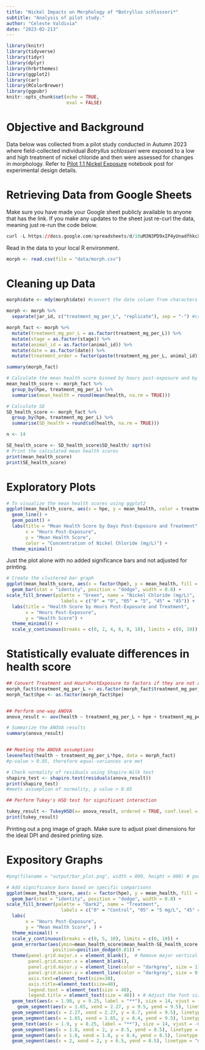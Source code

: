 ```yaml
---
title: "Nickel Impacts on Morphology of *Botryllus schlosseri*"
subtitle: "Analysis of pilot study."
author: "Celeste Valdivia"
date: "2023-02-213"
---
```


```r
library(knitr)
library(tidyverse)
library(tidyr)
library(dplyr)
library(hrbrthemes)
library(ggplot2)
library(car)
library(RColorBrewer)
library(ggpubr)
knitr::opts_chunk$set(echo = TRUE,
                      eval = FALSE)
```

# Objective and Background

Data below was collected from a pilot study conducted in Autumn 2023 where field-collected individual *Botryllus schlosseri* were exposed to a low and high treatment of nickel chloride and then were assessed for changes in morphology. Refer to [Pilot 1.1 Nickel Exposure](https://valeste.github.io/tough-tunicates/posts/nicl2-botryllus-pilot/) notebook post for experimental design details.

# Retrieving Data from Google Sheets


Make sure you have made your Google sheet publicly available to anyone that has the link. If you make any updates to the sheet just re-curl the data, meaning just re-run the code below.

```r
curl -L https://docs.google.com/spreadsheets/d/10uM3N3PD9xIP4yUnadfhkcXa8TPMRMD-adOIKbmkYzY/export?exportFormat=csv | tee data/morph.csv
```
Read in the data to your local R environment.

```r
morph <- read.csv(file = "data/morph.csv")  
```

# Cleaning up Data

```r
morph$date <- mdy(morph$date) #convert the date column from characters to true date

morph <- morph %>%
  separate(jar_id, c("treatment_mg_per_L", "replicate"), sep = "-") #create two new columns, treatment and replicate from jar id 

morph_fact <- morph %>%
  mutate(treatment_mg_per_L = as.factor(treatment_mg_per_L)) %>%
  mutate(stage = as.factor(stage)) %>%
  mutate(animal_id = as.factor(animal_id)) %>%
  mutate(date = as.factor(date)) %>%
  mutate(treatment_order = factor(paste(treatment_mg_per_L, animal_id))) # Create a new variable for ordering by treatment
```

```r
summary(morph_fact)
```

```r
# Calculate the mean health score binned by hours post-exposure and by treatment
mean_health_score <- morph_fact %>%
  group_by(hpe, treatment_mg_per_L) %>%
  summarise(mean_health = round(mean(health, na.rm = TRUE)))

# Calculate SD
SD_health_score <- morph_fact %>%
  group_by(hpe, treatment_mg_per_L) %>%
  summarise(SD_health = round(sd(health, na.rm = TRUE)))

n <- 14

SE_health_score <- SD_health_score$SD_health/ sqrt(n)
# Print the calculated mean health scores
print(mean_health_score)
print(SE_health_score)
```

# Exploratory Plots

```r
# To visualize the mean health scores using ggplot2
ggplot(mean_health_score, aes(x = hpe, y = mean_health, color = treatment_mg_per_L)) +
  geom_line() +
  geom_point() +
  labs(title = "Mean Health Score by Days Post-Exposure and Treatment",
       x = "Hours Post-Exposure",
       y = "Mean Health Score",
       color = "Concentration of Nickel Chloride (mg/L)") +
  theme_minimal()
```

Just the plot alone with no added significance bars and not adjusted for printing.

```r
# Create the clustered bar graph
ggplot(mean_health_score, aes(x = factor(hpe), y = mean_health, fill = as.factor(treatment_mg_per_L))) +
  geom_bar(stat = "identity", position = "dodge", width = 0.8) +
scale_fill_brewer(palette = "Green", name = "Nickel Chloride (mg/L)", 
                    labels = c("0" = "0", "05" = "5", "45" = "45")) +
  labs(title = "Health Score by Hours Post-Exposure and Treatment",
       x = "Hours Post-Exposure",
       y = "Health Score") +
  theme_minimal() +
  scale_y_continuous(breaks = c(0, 2, 4, 6, 8, 10), limits = c(0, 10))

```

# Statistically evaluate differences in health score

```r
## Convert Treatment and HoursPostExposure to factors if they are not already factors
morph_fact$treatment_mg_per_L <- as.factor(morph_fact$treatment_mg_per_L)
morph_fact$hpe <- as.factor(morph_fact$hpe)


## Perform one-way ANOVA
anova_result <- aov(health ~ treatment_mg_per_L + hpe + treatment_mg_per_L:hpe , data = morph_fact)

# Summarize the ANOVA results
summary(anova_result)


## Meeting the ANOVA assumptions
leveneTest(health ~ treatment_mg_per_L*hpe, data = morph_fact)
#p-value > 0.05, therefore equal-variances are met

# Check normality of residuals using Shapiro-Wilk test
shapiro_test <- shapiro.test(residuals(anova_result))
print(shapiro_test)
#meets assumption of normality, p value > 0.05

## Perform Tukey's HSD test for significant interaction

tukey_result <- TukeyHSD(x= anova_result, ordered = TRUE, conf.level = 0.95)
print(tukey_result)
```

Printing out a png image of graph. Make sure to adjust pixel dimensions for the ideal DPI and desired printing size.

# Expository Graphs 

```r
#png(filename = "output/bar_plot.png", width = 800, height = 800) # good for making a 3x3 in image for printing ~150 dpi

# Add significance bars based on specific comparisons
ggplot(mean_health_score, aes(x = factor(hpe), y = mean_health, fill = as.factor(treatment_mg_per_L))) +
  geom_bar(stat = "identity", position = "dodge", width = 0.8) +
scale_fill_brewer(palette = "Dark2", name = "Treatment", 
                    labels = c("0" = "Control", "05" = "5 mg/L", "45" = "45 mg/L")) +
  labs(
       x = "Hours Post-Exposure",
       y = "Mean Health Score", ) +
  theme_minimal() +
  scale_y_continuous(breaks = c(0, 5, 10), limits = c(0, 10)) +
  geom_errorbar(aes(ymin=mean_health_score$mean_health-SE_health_score, ymax=mean_health_score$mean_health+SE_health_score), width=.2,
                 position=position_dodge(0.81)) +
  theme(panel.grid.major.x = element_blank(),  # Remove major vertical gridlines
        panel.grid.minor.x = element_blank(),
        panel.grid.major.y = element_line(color = "darkgrey", size = 1),
        panel.grid.minor.y = element_line(color = "darkgrey", size = 0.5), 
        axis.text=element_text(size=30),
        axis.title=element_text(size=40),
        legend.text = element_text(size = 40),
        legend.title = element_text(size = 40)) + # Adjust the font size of the legend text 
  geom_text(aes(x = 1.98, y = 9.25, label = "**"), size = 14, vjust = -0.5) +  # Asterisk for significant difference at 24 hours for Control vs. 45 mg/L
    geom_segment(aes(x = 1.65, xend = 2.27, y = 9.5, yend = 9.5), linetype = "dashed", size = 1 ) +  # Line below the asterisk for Control vs. 45 mg/L
  geom_segment(aes(x = 2.27, xend = 2.27, y = 6.7, yend = 9.5), linetype = "dashed", size = 1 ) +
  geom_segment(aes(x = 1.65, xend = 1.65, y = 8.4, yend = 9.5), linetype = "dashed", size = 1 ) +
  geom_text(aes(x = 1.9, y = 8.25, label = "**"), size = 14, vjust = -0.5) +   #asterisk for significant difference at 24 hours for control vs 5 mg/L 
  geom_segment(aes(x = 1.8, xend = 2, y = 8.5, yend = 8.5), linetype = "dashed", size = 1 ) +
  geom_segment(aes(x = 1.8, xend = 1.8, y = 8.4, yend = 8.5), linetype = "dashed", size = 1 ) +
  geom_segment(aes(x = 2, xend = 2, y = 6.5, yend = 8.5), linetype = "dashed", size = 1 )
```
